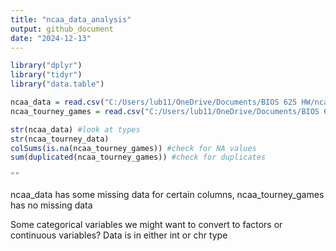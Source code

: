 ```yaml
---
title: "ncaa_data_analysis"
output: github_document
date: "2024-12-13"
---
```


```r
library("dplyr")
library("tidyr")
library("data.table")
```


```r
ncaa_data = read.csv("C:/Users/lub11/OneDrive/Documents/BIOS 625 HW/ncaa_data.csv")
ncaa_tourney_games = read.csv("C:/Users/lub11/OneDrive/Documents/BIOS 625 HW/ncaa_tourney_games.csv")
```

```r
str(ncaa_data) #look at types 
str(ncaa_tourney_data)
colSums(is.na(ncaa_tourney_games)) #check for NA values
sum(duplicated(ncaa_tourney_games)) #check for duplicates

""
```
ncaa_data has some missing data for certain columns, ncaa_tourney_games has no missing data

Some categorical variables we might want to convert to factors or continuous variables?
Data is in either int or chr type

